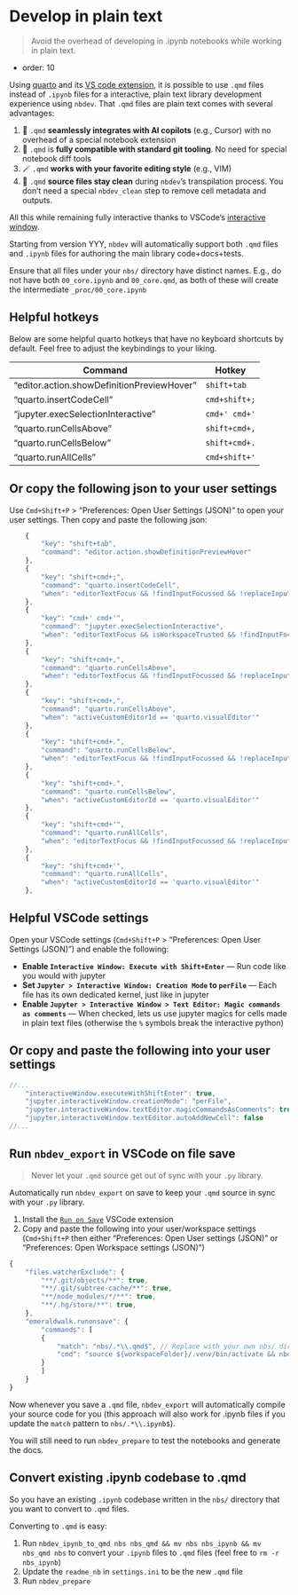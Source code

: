 # Develop in plain text
> Avoid the overhead of developing in .ipynb notebooks while working in plain text.

- order: 10

Using [quarto](https://quarto.org/docs/get-started/hello/vscode.html) and its [VS code extension](https://marketplace.visualstudio.com/items?itemName=quarto.quarto), it is possible to use `.qmd` files instead of `.ipynb` files for a interactive, plain text library development experience using `nbdev`. That `.qmd` files are plain text comes with several advantages:

1. 🤖 `.qmd` **seamlessly integrates with AI copilots** (e.g., Cursor) with no overhead of a special notebook extension
2. 🔄 `.qmd` is **fully compatible with standard git tooling**. No need for special notebook diff tools
3. 🪄 `.qmd` **works with your favorite editing style** (e.g., VIM)
4. 🫧 `.qmd` **source files stay clean** during `nbdev`'s transpilation process. You don't need a special `nbdev_clean` step to remove cell metadata and outputs.

All this while remaining fully interactive thanks to VSCode's [interactive window](https://code.visualstudio.com/docs/python/jupyter-support-py).

Starting from version YYY, `nbdev` will automatically support both `.qmd` files and `.ipynb` files for authoring the main library code+docs+tests.

:::{.callout-warning}
Ensure that all files under your `nbs/` directory have distinct names. E.g., do not have both `00_core.ipynb` and `00_core.qmd`, as both of these will create the intermediate `_proc/00_core.ipynb`
:::


## Helpful hotkeys

Below are some helpful quarto hotkeys that have no keyboard shortcuts by default. Feel free to adjust the keybindings to your liking.

| Command | Hotkey |
|--------|---------|
| "editor.action.showDefinitionPreviewHover" | `shift+tab` |
| "quarto.insertCodeCell" | `cmd+shift+;` |
| "jupyter.execSelectionInteractive" | `cmd+' cmd+'` |
| "quarto.runCellsAbove" | `shift+cmd+,` |
| "quarto.runCellsBelow" | `shift+cmd+.` |
| "quarto.runAllCells" | `cmd+shift+'` |

::: {.callout-note collapse="true"}
## Or copy the following json to your user settings
Use `Cmd+Shift+P` > "Preferences: Open User Settings (JSON)" to open your user settings. Then copy and paste the following json:

```js
    {
        "key": "shift+tab",
        "command": "editor.action.showDefinitionPreviewHover"
    },
	{
		"key": "shift+cmd+;",
		"command": "quarto.insertCodeCell",
		"when": "editorTextFocus && !findInputFocussed && !replaceInputFocussed && editorLangId == 'quarto'"
	},
    {
        "key": "cmd+' cmd+'",
        "command": "jupyter.execSelectionInteractive",
        "when": "editorTextFocus && isWorkspaceTrusted && !findInputFocussed && !notebookEditorFocused && !replaceInputFocussed && (editorLangId == 'markdown' || editorLangId == 'quarto' || editorLangId == 'python')"
    },
	{
		"key": "shift+cmd+,",
		"command": "quarto.runCellsAbove",
		"when": "editorTextFocus && !findInputFocussed && !replaceInputFocussed && editorLangId == 'quarto'"
	},
	{
		"key": "shift+cmd+,",
		"command": "quarto.runCellsAbove",
		"when": "activeCustomEditorId == 'quarto.visualEditor'"
	},
	{
		"key": "shift+cmd+.",
		"command": "quarto.runCellsBelow",
		"when": "editorTextFocus && !findInputFocussed && !replaceInputFocussed && editorLangId == 'quarto'"
	},
	{
		"key": "shift+cmd+.",
		"command": "quarto.runCellsBelow",
		"when": "activeCustomEditorId == 'quarto.visualEditor'"
	},
    {
		"key": "shift+cmd+'",
		"command": "quarto.runAllCells",
		"when": "editorTextFocus && !findInputFocussed && !replaceInputFocussed && editorLangId == 'quarto'"
	},
    {
		"key": "shift+cmd+'",
		"command": "quarto.runAllCells",
		"when": "activeCustomEditorId == 'quarto.visualEditor'"
	},
```

:::

## Helpful VSCode settings
Open your VSCode settings (`Cmd+Shift+P` > "Preferences: Open User Settings (JSON)") and enable the following:

- **Enable `Interactive Window: Execute with Shift+Enter`** --- Run code like you would with jupyter
- **Set `Jupyter > Interactive Window: Creation Mode` to `perFile`** --- Each file has its own dedicated kernel, just like in jupyter
- **Enable `Jupyter > Interactive Window > Text Editor: Magic commands as comments`** --- When checked, lets us use jupyter magics for cells made in plain text files (otherwise the `%` symbols break the interactive python)

:::{.callout-note collapse="true"}
## Or copy and paste the following into your user settings
```js
//...
    "interactiveWindow.executeWithShiftEnter": true,
    "jupyter.interactiveWindow.creationMode": "perFile",
    "jupyter.interactiveWindow.textEditor.magicCommandsAsComments": true,
    "jupyter.interactiveWindow.textEditor.autoAddNewCell": false
//...
```
:::



## Run `nbdev_export` in VSCode on file save

> Never let your `.qmd` source get out of sync with your `.py` library. 

Automatically run `nbdev_export` on save to keep your `.qmd` source in sync with your `.py` library.

1. Install the [`Run on Save`](https://marketplace.visualstudio.com/items?itemName=emeraldwalk.RunOnSave) VSCode extension
2. Copy and paste the following into your user/workspace settings (`Cmd+Shift+P` then either "Preferences: Open User settings (JSON)" or "Preferences: Open Workspace settings (JSON)")

```js
{
    "files.watcherExclude": {
        "**/.git/objects/**": true,
        "**/.git/subtree-cache/**": true,
        "**/node_modules/*/**": true,
        "**/.hg/store/**": true,
    },
    "emeraldwalk.runonsave": {
        "commands": [
        {
            "match": "nbs/.*\\.qmd$", // Replace with your own nbs/ directory
            "cmd": "source ${workspaceFolder}/.venv/bin/activate && nbdev_export", // Replace with a path to your python env where `nbdev` is installed
        }
        ]
    }
}
```

Now whenever you save a `.qmd` file, `nbdev_export` will automatically compile your source code for you (this approach will also work for .ipynb files if you update the `match` pattern to `nbs/.*\\.ipynb$`).

You will still need to run `nbdev_prepare` to test the notebooks and generate the docs.

## Convert existing .ipynb codebase to .qmd

So you have an existing `.ipynb` codebase written in the `nbs/` directory that you want to convert to `.qmd` files. 

Converting to `.qmd` is easy:

1. Run `nbdev_ipynb_to_qmd nbs nbs_qmd && mv nbs nbs_ipynb && mv nbs_qmd nbs` to convert your `.ipynb` files to `.qmd` files (feel free to `rm -r nbs_ipynb`)
2. Update the `readme_nb` in `settings.ini` to be the new `.qmd` file
3. Run `nbdev_prepare`